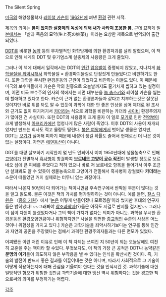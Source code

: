 The Silent Spring

[[미국]]의 해양생물학자 [[레이철 카슨]]이 [[1962년]]에 펴낸 [[환경]] 관련 서적.

제목의 의미는 '''[[봄]]이 왔지만 살충제의 독성에 의해 [[조류|새]]가 사라져 조용한 봄.''' 근데 묘하게 [[일본]]에서는 「삶과 죽음의 묘약(生と死の妙薬)」이라는 요상한 제목으로 번역되어 출간되었다.

[[DDT]]를 비롯한 [[농약]] 등의 무차별적인 화학방제에 의한 환경파괴를 널리 알렸으며, 이 책으로 인해 세계의 DDT 및 유기염소계 살충제의 사용량은 크게 줄었다.

그러나 이 책에 대해서 일각에서는 DDT의 [[인간]] [[암]]유발이 증명되지 않았고, 지나치게 [[일산화이수소|화학물질을 죄악시]]해서 화학물질 = 환경파괴물질로 단정짓게 만들었다고 비판하기도 한다. 또한 과학을 무시한 환경운동의 근원이 되었다고 비판하는 이들도 있다. 이 때문에 미국의 보수파들에게 카슨은 악의 원흉으로 오늘날까지도 줄기차게 씹히고 있는 실정이며, 어떤 미국 보수주의 인사의 책에서는 지면 대부분을 [[놈 촘스키]]와 레이철 카슨을 씹는 데 할애하고 있다고 한다. 카슨이 근거 없는 환경론자들과 같다고 치부하는것은 잘못된 것이지만 바로 위를 봐도 알 수 있듯이 과학에 대한 안 좋은 인상을 심어 제대로 된 조사와 근거도 없이 여기저기서 [[카더라]]는 식으로 과학을 비판하는 카더라 [[사이비]] 환경주의자가 많아진 건 사실이다. 또한 DDT의 사용량이 크게 줄자 이 일로 [[모기]]로 인한 [[전염병]]이 크게 발생해서 [[아프리카]]에선 엄청나게 많은 사람이 죽었다.  이후 DDT의 사용이 재개되었지만 만드는 회사도 적고 물량도 딸린다. [[붉은 여왕]]에게서 벗어날 생물은 없지만, DDT는 [[모기]]가 싫어해 피하기 때문에 내성이 생길 확률도 줄어서 현재로선 더 나은 것이 없는 실정이다. 자연은 [[에덴]]동산이 아니다.

DDT를 대량 살포하기 시작한지 몇 년도 안되어서 이미 1950년대에 생물농축으로 인해 [[고양이]]가 전멸해서 [[흑사병]]이 창궐하여 '''[[보르네오 고양이 공수 작전]]'''이 발생할 정도로 보르네오 섬에 큰 피해를 주었다고 적혀 있으나 바로 저 보르네오 항목을 들어가서 아주 조금만 살펴봐도 알 수 있듯이 생물농축으로 고양이가 전멸해서 흑사병이 창궐했다 '''카더라'''는 소문이 떠돌았던 거지 실제로는 터무니 없는 과장이다.

따라서 나온지 50년이 다 되어가는 책이니만큼 후속연구에서 반박된 부분이 많다는 것을 알고 읽도록. 물론 이것은 책의 가치를 평가절하하는 것이 아니다. 예를 들면, [[찰스 다윈]]은 〈[[종의 기원]]〉에서 '[[안구|눈]]은 어떻게 만들어졌나 모르겠음'이라 썼지만 후대의 연구자들은 밝혀냈다! ~~그래봐야 [[창조과학]]자(?)들은 아직도 저걸로 딴지를 걸지만~~ 그러나 이 점이 다윈이 틀렸었다거나 그의 책이 가치가 없다는 의미가 아니듯. 과학을 무시한 환경운동은 환경오염만큼이나 위험하지만[* 사실을 외면한 [[종교]]적인 수준의 사상은 어느 것이나 위험성을 가지고 있다.] 카슨은 과학기술을 죄악시하기보다는 연구를 통해 인간과 자연의 공존을 주장했다는 점에서 과격한 환경주의자들과는 다른 면모가 있었다. 

어찌됐든 이런 저런 이유로 인해 이 책 자체는 쓰여진 지 50년이 되는 오늘날에도 여전히 교훈을 주는 책이라 할 수있다. 무엇보다도, 이 책의 가장 큰 공적은 DDT나 농약같은 '''문명의 이기'''들이 의도하지 않은 부작용을 낼 수 있다는 인식을 확산시킨 것이다. 즉, 기술의 발전이 반드시 좋은 결과를 이끌어내는 것은 아니며, 따라서 사회적으로 그 기술이 어떻게 작용하는지에 대해 관심을 기울여야 한다는 것을 인식시킨 것. 과학기술에 대한 일방적인 혐오가 위험한 것만큼 과학기술에 대한 맹신 역시 위험하다는 것을 경고한 책으로써의 의미를 부정하기는 어렵다.

[[각주]]
